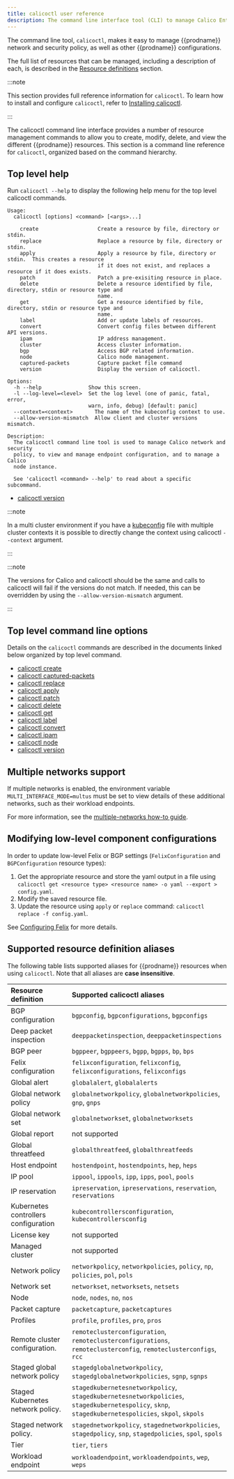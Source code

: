 ```yaml
---
title: calicoctl user reference
description: The command line interface tool (CLI) to manage Calico Enterprise network and security policy.
---
```


The command line tool, `calicoctl`, makes it easy to manage {{prodname}}
network and security policy, as well as other {{prodname}} configurations.

The full list of resources that can be managed, including a description of each,
is described in the [Resource definitions](../../resources/overview.mdx)
section.

:::note

This section provides full reference information for `calicoctl`. To learn
how to install and configure `calicoctl`, refer to
[Installing calicoctl](../../../maintenance/clis/calicoctl/install.mdx).

:::

The calicoctl command line interface provides a number of resource management
commands to allow you to create, modify, delete, and view the different
{{prodname}} resources. This section is a command line reference for
`calicoctl`, organized based on the command hierarchy.

## Top level help

Run `calicoctl --help` to display the following help menu for the top level
calicoctl commands.

```
Usage:
  calicoctl [options] <command> [<args>...]

    create                   Create a resource by file, directory or stdin.
    replace                  Replace a resource by file, directory or stdin.
    apply                    Apply a resource by file, directory or stdin.  This creates a resource
                             if it does not exist, and replaces a resource if it does exists.
    patch                    Patch a pre-exisiting resource in place.
    delete                   Delete a resource identified by file, directory, stdin or resource type and
                             name.
    get                      Get a resource identified by file, directory, stdin or resource type and
                             name.
    label                    Add or update labels of resources.
    convert                  Convert config files between different API versions.
    ipam                     IP address management.
    cluster                  Access cluster information.
    bgp                      Access BGP related information.
    node                     Calico node management.
    captured-packets         Capture packet file command
    version                  Display the version of calicoctl.

Options:
  -h --help               Show this screen.
  -l --log-level=<level>  Set the log level (one of panic, fatal, error,
                          warn, info, debug) [default: panic]
  --context=<context>	    The name of the kubeconfig context to use.
  --allow-version-mismatch  Allow client and cluster versions mismatch.

Description:
  The calicoctl command line tool is used to manage Calico network and security
  policy, to view and manage endpoint configuration, and to manage a Calico
  node instance.

  See 'calicoctl <command> --help' to read about a specific subcommand.
```

- [calicoctl version](version.mdx)

:::note

In a multi cluster environment if you have a [kubeconfig](https://kubernetes.io/docs/concepts/configuration/organize-cluster-access-kubeconfig/) file with multiple cluster contexts it is possible to directly change the context using calicoctl `--context` argument.

:::

:::note

The versions for Calico and calicoctl should be the same and calls to calicoctl will fail if the versions do not match. If needed, this can be overridden by using the `--allow-version-mismatch` argument.

:::

## Top level command line options

Details on the `calicoctl` commands are described in the documents linked below
organized by top level command.

- [calicoctl create](create.mdx)
- [calicoctl captured-packets](captured-packets.mdx)
- [calicoctl replace](replace.mdx)
- [calicoctl apply](apply.mdx)
- [calicoctl patch](patch.mdx)
- [calicoctl delete](delete.mdx)
- [calicoctl get](get.mdx)
- [calicoctl label](label.mdx)
- [calicoctl convert](convert.mdx)
- [calicoctl ipam](ipam/overview.mdx)
- [calicoctl node](node/index.mdx)
- [calicoctl version](version.mdx)

## Multiple networks support

If multiple networks is enabled, the environment variable `MULTI_INTERFACE_MODE=multus` must be set to view details of these additional networks,
such as their workload endpoints.

For more information, see the [multiple-networks how-to guide](../../../networking/configuring/multiple-networks.mdx).

## Modifying low-level component configurations

In order to update low-level Felix or BGP settings (`FelixConfiguration` and `BGPConfiguration` resource types):

1. Get the appropriate resource and store the yaml output in a file using `calicoctl get <resource type> <resource name> -o yaml --export > config.yaml`.
1. Modify the saved resource file.
1. Update the resource using `apply` or `replace` command: `calicoctl replace -f config.yaml`.

See [Configuring Felix](../../component-resources/node/felix/configuration.mdx) for more details.

## Supported resource definition aliases

The following table lists supported aliases for {{prodname}} resources when using `calicoctl`. Note that all aliases
are **case insensitive**.

| Resource definition                  | Supported calicoctl aliases                                                                                                                         |
| :----------------------------------- | :-------------------------------------------------------------------------------------------------------------------------------------------------- |
| BGP configuration                    | `bgpconfig`, `bgpconfigurations`, `bgpconfigs`                                                                                                      |
| Deep packet inspection               | `deeppacketinspection`, `deeppacketinspections`                                                                                                     |
| BGP peer                             | `bgppeer`, `bgppeers`, `bgpp`, `bgpps`, `bp`, `bps`                                                                                                 |
| Felix configuration                  | `felixconfiguration`, `felixconfig`, `felixconfigurations`, `felixconfigs`                                                                          |
| Global alert                         | `globalalert`, `globalalerts`                                                                                                                       |
| Global network policy                | `globalnetworkpolicy`, `globalnetworkpolicies`, `gnp`, `gnps`                                                                                       |
| Global network set                   | `globalnetworkset`, `globalnetworksets`                                                                                                             |
| Global report                        | not supported                                                                                                                                       |
| Global threatfeed                    | `globalthreatfeed`, `globalthreatfeeds`                                                                                                             |
| Host endpoint                        | `hostendpoint`, `hostendpoints`, `hep`, `heps`                                                                                                      |
| IP pool                              | `ippool`, `ippools`, `ipp`, `ipps`, `pool`, `pools`                                                                                                 |
| IP reservation                       | `ipreservation`, `ipreservations`, `reservation`, `reservations`                                                                                    |
| Kubernetes controllers configuration | `kubecontrollersconfiguration`, `kubecontrollersconfig`                                                                                             |
| License key                          | not supported                                                                                                                                       |
| Managed cluster                      | not supported                                                                                                                                       |
| Network policy                       | `networkpolicy`, `networkpolicies`, `policy`, `np`, `policies`, `pol`, `pols`                                                                       |
| Network set                          | `networkset`, `networksets`, `netsets`                                                                                                              |
| Node                                 | `node`, `nodes`, `no`, `nos`                                                                                                                        |
| Packet capture                       | `packetcapture`, `packetcaptures`                                                                                                                   |
| Profiles                             | `profile`, `profiles`, `pro`, `pros`                                                                                                                |
| Remote cluster configuration.        | `remoteclusterconfiguration`, `remoteclusterconfigurations`, `remoteclusterconfig`, `remoteclusterconfigs`, `rcc`                                   |
| Staged global network policy         | `stagedglobalnetworkpolicy`, `stagedglobalnetworkpolicies`, `sgnp`, `sgnps`                                                                         |
| Staged Kubernetes network policy.    | `stagedkubernetesnetworkpolicy`, `stagedkubernetesnetworkpolicies`, `stagedkubernetespolicy`, `sknp`, `stagedkubernetespolicies`, `skpol`, `skpols` |
| Staged network policy.               | `stagednetworkpolicy`, `stagednetworkpolicies`, `stagedpolicy`, `snp`, `stagedpolicies`, `spol`, `spols`                                            |
| Tier                                 | `tier`, `tiers`                                                                                                                                     |
| Workload endpoint                    | `workloadendpoint`, `workloadendpoints`, `wep`, `weps`                                                                                              |
